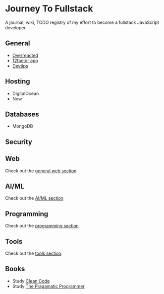 # Journey To Fullstack

A journal, wiki, TODO registry of my effort to become a fullstack JavaScript
developer

## General

- [Overreacted](https://overreacted.io/)
- [12factor app](https://12factor.net/)
- [Devtips](https://www.youtube.com/user/DevTipsForDesigners/videos)

## Hosting

- DigitalOcean
- Now

## Databases

- MongoDB

## Security

## Web

Check out the [general web section](/web)

## AI/ML

Check out the [AI/ML section](ai)

## Programming

Check out the [programming section](/programming)

## Tools

Check out the [tools section](/tools).

## Books

- Study [Clean
  Code](https://www.oreilly.com/library/view/clean-code/9780136083238/)
- Study [The Pragamatic Programmer](https://pragprog.com/book/tpp/the-pragmatic-programmer)
